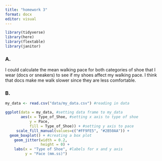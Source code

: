 ```yaml
---
title: "homework 3"
format: docx
editor: visual
---
```

```r
library(tidyverse)
library(here)
library(flextable)
library(janitor)
```

### A.

I could calculate the mean walking pace for both categories of shoe that I wear (docs or sneakers) to see if my shoes affect my walking pace. I think that docs make me walk slower since they are less comfortable.

### B.

```r
my_data <- read.csv("data/my_data.csv") #reading in data

ggplot(data = my_data, #setting data frame to my_data
       aes(x = Type_of_Shoe, #setting x axis to type of shoe
           y = Pace,
           fill = Type_of_Shoe)) + #setting y axis to pace
     scale_fill_manual(values=c("#FF9FE5", "#2B50AA")) + 
  geom_boxplot() + #creating a box plot
    geom_jitter(width = 0.2,
                height = 0) +
    labs(x = "Type of Shoe", #labels for x and y axis
         y = "Pace (mm.ss)")
```

